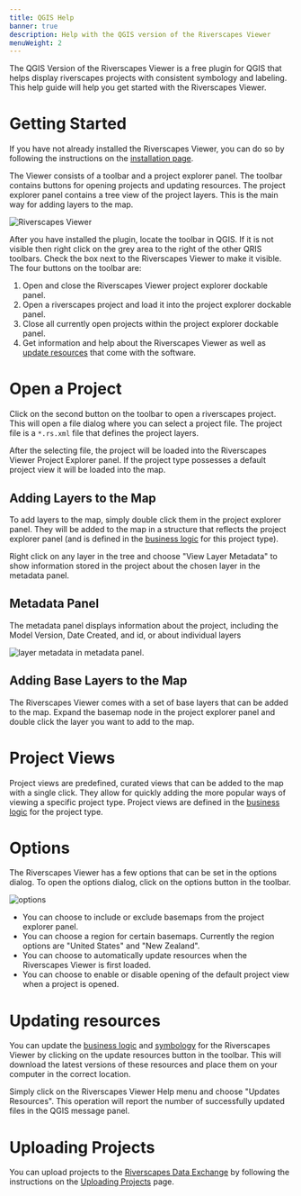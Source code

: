 ```yaml
---
title: QGIS Help
banner: true
description: Help with the QGIS version of the Riverscapes Viewer
menuWeight: 2
---
```


The QGIS Version of the Riverscapes Viewer is a free plugin for QGIS that helps display riverscapes projects with consistent symbology and labeling. This help guide will help you get started with the Riverscapes Viewer.

# Getting Started

If you have not already installed the Riverscapes Viewer, you can do so by following the instructions on the [installation page](/deploy/install-qgis).

The Viewer consists of a toolbar and a project explorer panel. The toolbar contains buttons for opening projects and updating resources. The project explorer panel contains a tree view of the project layers. This is the main way for adding layers to the map.

![Riverscapes Viewer](/images/qviewer/qris_toolbar_map_project.png)

After you have installed the plugin, locate the toolbar in QGIS. If it is not visible then right click on the grey area to the right of the other QRIS toolbars. Check the box next to the Riverscapes Viewer to make it visible. The four buttons on the toolbar are:

1. Open and close the Riverscapes Viewer project explorer dockable panel.
1. Open a riverscapes project and load it into the project explorer dockable panel.
1. Close all currently open projects within the project explorer dockable panel.
1. Get information and help about the Riverscapes Viewer as well as [update resources](/software-help/help-qgis/#updating-resources) that come with the software.

# Open a Project

Click on the second button on the toolbar to open a riverscapes project. This will open a file dialog where you can select a project file. The project file is a `*.rs.xml` file that defines the project layers.

After the selecting file, the project will be loaded into the Riverscapes Viewer Project Explorer panel. If the project type possesses a default project view it will be loaded into the map.

## Adding Layers to the Map

To add layers to the map, simply double click them in the project explorer panel. They will be added to the map in a structure that reflects the project explorer panel (and is defined in the [business logic](/technical-reference/business-logic) for this project type).

Right click on any layer in the tree and choose "View Layer Metadata" to show information stored in the project about the chosen layer in the metadata panel.

## Metadata Panel

The metadata panel displays information about the project, including the Model Version, Date Created, and id, or about individual layers

![layer metadata in metadata panel](/images/qviewer/qris_layer_metadata.png).

## Adding Base Layers to the Map

The Riverscapes Viewer comes with a set of base layers that can be added to the map. Expand the basemap node in the project explorer panel and double click the layer you want to add to the map.

# Project Views

Project views are predefined, curated views that can be added to the map with a single click. They allow for quickly adding the more popular ways of viewing a specific project type. Project views are defined in the [business logic](/technical-reference/business-logic) for the project type.

# Options

The Riverscapes Viewer has a few options that can be set in the options dialog. To open the options dialog, click on the options button in the toolbar.

![options](/images/qviewer/qris_options.png)

- You can choose to include or exclude basemaps from the project explorer panel.
- You can choose a region for certain basemaps. Currently the region options are "United States" and "New Zealand". 
- You can choose to automatically update resources when the Riverscapes Viewer is first loaded.
- You can choose to enable or disable opening of the default project view when a project is opened.

# Updating resources

You can update the [business logic](/technical-reference/business-logic) and [symbology](/technical-reference/symbology/) for the Riverscapes Viewer by clicking on the update resources button in the toolbar. This will download the latest versions of these resources and place them on your computer in the correct location.

Simply click on the Riverscapes Viewer Help menu and choose "Updates Resources". This operation will report the number of successfully updated files in the QGIS message panel.

# Uploading Projects

You can upload projects to the [Riverscapes Data Exchange](https://data.riverscapes.net) by following the instructions on the [Uploading Projects](/software-help/help-qgis-uploader) page.
